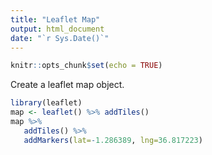 ```yaml
---
title: "Leaflet Map"
output: html_document
date: "`r Sys.Date()`"
---
```


```r
knitr::opts_chunk$set(echo = TRUE)
```

Create a leaflet map object.
```r
library(leaflet)
map <- leaflet() %>% addTiles()
map %>%
   addTiles() %>%
   addMarkers(lat=-1.286389, lng=36.817223)

```
